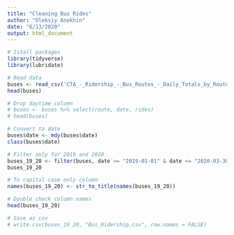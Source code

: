 ```yaml
---
title: "Cleaning Bus Rides"
author: "Oleksiy Anokhin"
date: "6/13/2020"
output: html_document
---
```


```r
# Istall packages
library(tidyverse)
library(lubridate)

# Read data
buses <- read_csv('CTA_-_Ridership_-_Bus_Routes_-_Daily_Totals_by_Route.csv')  
head(buses)

# Drop daytime column
# buses <- buses %>% select(route, date, rides)
# head(buses)

# Convert to date
buses$date <- mdy(buses$date)
class(buses$date)

# Filter only for 2019 and 2020
buses_19_20 <- filter(buses, date >= "2019-01-01" & date <= "2020-03-30")
buses_19_20

# To capital case only column
names(buses_19_20) <- str_to_title(names(buses_19_20))

# Double check column names
head(buses_19_20)

# Save as csv
# write.csv(buses_19_20, "Bus_Ridership.csv", row.names = FALSE)
```
